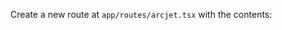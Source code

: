 
Create a new route at `app/routes/arcjet.tsx` with the contents:

<SelectableContent client:load syncKey="language" frameworkSwitcher>
  <div slot="TS" slotIdx="1">
    <Code
      code={Step3TS}
      lang="ts"
      title="app/routes/arcjet.tsx"
      mark={["ARCJET_KEY"]}
    />
  </div>
  <div slot="JS" slotIdx="2">
    <Code
      code={Step3JS}
      lang="js"
      title="app/routes/arcjet.jsx"
      mark={["ARCJET_KEY"]}
    />
  </div>
</SelectableContent>
